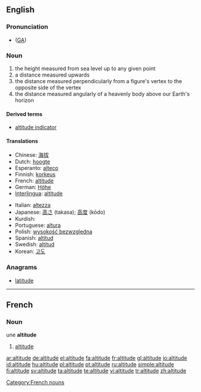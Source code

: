 ==English==
{{wikipedia}}
===Pronunciation===
*{{IPA|/ˈæltəˌtud/}} ([[w:General American|GA]])

===Noun===
{{en-noun}}

# the height measured from sea level up to any given point
# a distance measured upwards
# the distance measured perpendicularly from a figure's vertex to the opposite side of the vertex
# the distance measured angularly of a heavenly body above our Earth's horizon

====Derived terms====
*[[altitude indicator]]

====Translations====
{{top}}
*Chinese: [[海拔]]
*Dutch: [[hoogte]]
*Esperanto: [[alteco]]
*Finnish: [[korkeus]]
*French: [[#French|altitude]] {{f}}
*German: [[Höhe]]
*[[Interlingua]]: [[altitude]]
{{mid}}
*Italian: [[altezza]] {{f}}
*Japanese: [[高さ]] (takasa); [[高度]] (kōdo)
*Kurdish: {{KUchar|[[به‌رزی]]}}
*Portuguese: [[altura]]
*Polish: [[wysokość bezwzględna]]
*Spanish: [[altitud]]
*Swedish: [[altitud]] {{c}}
*Korean: [[고도]]
{{bottom}}

===Anagrams===
* [[latitude]]
----

==French==
===Noun===
une '''altitude''' {{f}}
# [[#English|altitude]]

[[Category:French nouns]]

[[ar:altitude]]
[[de:altitude]]
[[el:altitude]]
[[fa:altitude]]
[[fr:altitude]]
[[gl:altitude]]
[[io:altitude]]
[[id:altitude]]
[[hu:altitude]]
[[pl:altitude]]
[[pt:altitude]]
[[ru:altitude]]
[[simple:altitude]]
[[fi:altitude]]
[[sv:altitude]]
[[ta:altitude]]
[[te:altitude]]
[[vi:altitude]]
[[tr:altitude]]
[[zh:altitude]]